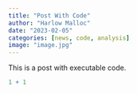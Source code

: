 ```yaml
---
title: "Post With Code"
author: "Harlow Malloc"
date: "2023-02-05"
categories: [news, code, analysis]
image: "image.jpg"
---
```


This is a post with executable code.

```r
1 + 1
```
